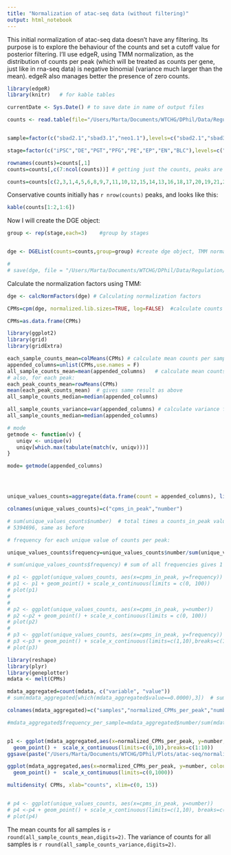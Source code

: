 ```yaml
---
title: "Normalization of atac-seq data (without filtering)"
output: html_notebook
---
```


This initial normalization of atac-seq data doesn't have any filtering. Its purpose is to explore the behaviour of the counts and set a cutoff value for posterior filtering. I'll use edgeR, using TMM normalization, as the distribution of counts per peak (which will be treated as counts per gene, just like in rna-seq data) is negative binomial (variance much larger than the mean). edgeR also manages better the presence of zero counts. 

```r
library(edgeR)
library(knitr)   # for kable tables

currentDate <- Sys.Date() # to save date in name of output files

counts <- read.table(file="/Users/Marta/Documents/WTCHG/DPhil/Data/Regulation/atac-seq/counts_all_samples_peaks_renamed.txt",header = T,check.names=F) # bed file with start and end of peaks


sample=factor(c("sbad2.1","sbad3.1","neo1.1"),levels=c("sbad2.1","sbad3.1","neo1.1"))   # data comes from three donors

stage=factor(c("iPSC","DE","PGT","PFG","PE","EP","EN","BLC"),levels=c("iPSC","DE","PGT","PFG","PE","EP","EN","BLC")) # 8 stages

rownames(counts)=counts[,1]
counts=counts[,c(7:ncol(counts))] # getting just the counts, peaks are row names

counts=counts[c(2,3,1,4,5,6,8,9,7,11,10,12,15,14,13,16,18,17,20,19,21,24,23,22)]  # reordering samples!!
```
Conservative counts initially has `r nrow(counts)` peaks, and looks like this: 


```r


kable(counts[1:2,1:6])


```

Now I will create the DGE object:


```r


group <- rep(stage,each=3)    #group by stages 


dge <- DGEList(counts=counts,group=group) #create dge object, TMM normalization by default

# 
# save(dge, file = "/Users/Marta/Documents/WTCHG/DPhil/Data/Regulation/atac-seq/session_objects/dge_atac-seq.xz" , compress="xz")   # saving the dge object
```

Calculate the normalization factors using TMM:
```r

dge <- calcNormFactors(dge) # Calculating normalization factors

CPMs=cpm(dge, normalized.lib.sizes=TRUE, log=FALSE)  #calculate counts per million using the normalized library sizes

CPMs=as.data.frame(CPMs)
```

```r

library(ggplot2)
library(grid)
library(gridExtra)

each_sample_counts_mean=colMeans(CPMs) # calculate mean counts per sample
appended_columns=unlist(CPMs,use.names = F)
all_sample_counts_mean=mean(appended_columns)   # calculate mean counts for all samples
# also, for each peak:
each_peak_counts_mean=rowMeans(CPMs)
mean(each_peak_counts_mean)  # gives same result as above
all_sample_counts_median=median(appended_columns)

all_sample_counts_variance=var(appended_columns) # calculate variance for counts for all samples
all_sample_counts_median=median(appended_columns)

# mode
getmode <- function(v) {
   uniqv <- unique(v)
   uniqv[which.max(tabulate(match(v, uniqv)))]
}

mode= getmode(appended_columns)




unique_values_counts=aggregate(data.frame(count = appended_columns), list(value = appended_columns), length)

colnames(unique_values_counts)=c("cpms_in_peak","number")

# sum(unique_values_counts$number)  # total times a counts_in_peak values is repeated 
# 5394696, same as before

# frequency for each unique value of counts per peak:

unique_values_counts$frequency=unique_values_counts$number/sum(unique_values_counts$number)

# sum(unique_values_counts$frequency) # sum of all frequencies gives 1 

# p1 <- ggplot(unique_values_counts, aes(x=cpms_in_peak, y=frequency))
# p1 <- p1 + geom_point() + scale_x_continuous(limits = c(0, 100))
# plot(p1)
# 
# 
# p2 <- ggplot(unique_values_counts, aes(x=cpms_in_peak, y=number))
# p2 <-p2 + geom_point() + scale_x_continuous(limits = c(0, 100))
# plot(p2)
# 
# p3 <- ggplot(unique_values_counts, aes(x=cpms_in_peak, y=frequency))
# p3 <-p3 + geom_point() + scale_x_continuous(limits=c(1,10),breaks=c(1:10)) + scale_y_continuous(limits = c(0, 0.0055))
# plot(p3)

library(reshape)
library(plyr)
library(geneplotter)
mdata <- melt(CPMs) 

mdata_aggregated=count(mdata, c("variable", "value"))
# sum(mdata_aggregated[which(mdata_aggregated$value==0.0000),3])  # sum of all 0s in all samples is equal to the total sum of 0s in unique_values_counts

colnames(mdata_aggregated)=c("samples","normalized_CPMs_per_peak","number")

#mdata_aggregated$frequency_per_sample=mdata_aggregated$number/sum(mdata_aggregated$number[which(mdata_aggregated)])


p1 <- ggplot(mdata_aggregated,aes(x=normalized_CPMs_per_peak, y=number, colour = samples)) +
  geom_point() +  scale_x_continuous(limits=c(0,10),breaks=c(1:10))
ggsave(paste("/Users/Marta/Documents/WTCHG/DPhil/Plots/atac-seq/normalised_CPMs_from_plotCoverage_distribution_",currentDate,".jpg",sep=""),p1,width=6,height=5,units="in",dpi=300)

ggplot(mdata_aggregated,aes(x=normalized_CPMs_per_peak, y=number, colour = samples)) +
  geom_point() +  scale_x_continuous(limits=c(0,1000))

multidensity( CPMs, xlab="counts", xlim=c(0, 15))


# p4 <- ggplot(unique_values_counts, aes(x=cpms_in_peak, y=number))
# p4 <-p4 + geom_point() + scale_x_continuous(limits=c(1,10), breaks=c(1:10)) + scale_y_continuous(limits = c(0, 30000))
# plot(p4)
```

The mean counts for all samples is `r round(all_sample_counts_mean,digits=2)`.
The variance of counts for all samples is `r round(all_sample_counts_variance,digits=2)`.

